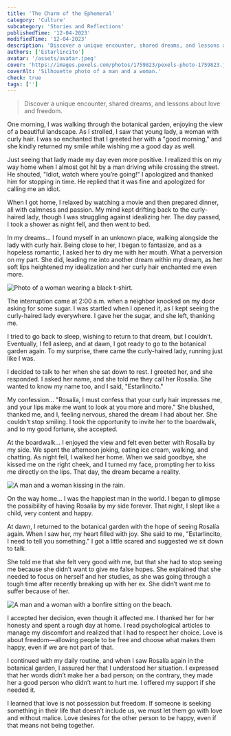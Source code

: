 ```yaml
---
title: 'The Charm of the Ephemeral'
category: 'Culture'
subcategory: 'Stories and Reflections'
publishedTime: '12-04-2023'
modifiedTime: '12-04-2023'
description: 'Discover a unique encounter, shared dreams, and lessons about love and freedom.'
authors: ['Estarlincito']
avatar: '/assets/avatar.jpeg'
cover: 'https://images.pexels.com/photos/1759823/pexels-photo-1759823.jpeg?auto=compress&cs=tinysrgb&w=1260&h=750&dpr=2'
coverAlt: 'Silhouette photo of a man and a woman.'
check: true
tags: ['']
---
```


<Introduction>

> Discover a unique encounter, shared dreams, and lessons about love and freedom.

</Introduction>

<Contents>

One morning, I was walking through the botanical garden, enjoying the view of a beautiful landscape. As I strolled, I saw that young lady, a woman with curly hair. I was so enchanted that I greeted her with a "good morning," and she kindly returned my smile while wishing me a good day as well.

Just seeing that lady made my day even more positive. I realized this on my way home when I almost got hit by a man driving while crossing the street. He shouted, "Idiot, watch where you’re going!" I apologized and thanked him for stopping in time. He replied that it was fine and apologized for calling me an idiot.

When I got home, I relaxed by watching a movie and then prepared dinner, all with calmness and passion. My mind kept drifting back to the curly-haired lady, though I was struggling against idealizing her. The day passed, I took a shower as night fell, and then went to bed.

In my dreams... I found myself in an unknown place, walking alongside the lady with curly hair. Being close to her, I began to fantasize, and as a hopeless romantic, I asked her to dry me with her mouth. What a perversion on my part. She did, leading me into another dream within my dream, as her soft lips heightened my idealization and her curly hair enchanted me even more.

<Image
  alt='Photo of a woman wearing a black t-shirt.'
  src='https://images.pexels.com/photos/4668537/pexels-photo-4668537.jpeg?auto=compress&cs=tinysrgb&w=1260&h=750&dpr=2'
/>

The interruption came at 2:00 a.m. when a neighbor knocked on my door asking for some sugar. I was startled when I opened it, as I kept seeing the curly-haired lady everywhere. I gave her the sugar, and she left, thanking me.

I tried to go back to sleep, wishing to return to that dream, but I couldn’t. Eventually, I fell asleep, and at dawn, I got ready to go to the botanical garden again. To my surprise, there came the curly-haired lady, running just like I was.

I decided to talk to her when she sat down to rest. I greeted her, and she responded. I asked her name, and she told me they call her Rosalía. She wanted to know my name too, and I said, "Estarlincito."

My confession... "Rosalía, I must confess that your curly hair impresses me, and your lips make me want to look at you more and more." She blushed, thanked me, and I, feeling nervous, shared the dream I had about her. She couldn’t stop smiling. I took the opportunity to invite her to the boardwalk, and to my good fortune, she accepted.

At the boardwalk... I enjoyed the view and felt even better with Rosalía by my side. We spent the afternoon joking, eating ice cream, walking, and chatting. As night fell, I walked her home. When we said goodbye, she kissed me on the right cheek, and I turned my face, prompting her to kiss me directly on the lips. That day, the dream became a reality.

<Image
  alt='A man and a woman kissing in the rain.'
  src='https://images.unsplash.com/photo-1451444635319-e5e247fbb88d?q=80&w=3540&auto=format&fit=crop&ixlib=rb-4.0.3&ixid=M3wxMjA3fDB8MHxwaG90by1wYWdlfHx8fGVufDB8fHx8fA%3D%3D'
/>

On the way home... I was the happiest man in the world. I began to glimpse the possibility of having Rosalía by my side forever. That night, I slept like a child, very content and happy.

At dawn, I returned to the botanical garden with the hope of seeing Rosalía again. When I saw her, my heart filled with joy. She said to me, "Estarlincito, I need to tell you something." I got a little scared and suggested we sit down to talk.

She told me that she felt very good with me, but that she had to stop seeing me because she didn’t want to give me false hopes. She explained that she needed to focus on herself and her studies, as she was going through a tough time after recently breaking up with her ex. She didn’t want me to suffer because of her.

<Image
  alt='A man and a woman with a bonfire sitting on the beach.'
  src='https://images.unsplash.com/photo-1503516459261-40c66117780a?q=80&w=3538&auto=format&fit=crop&ixlib=rb-4.0.3&ixid=M3wxMjA3fDB8MHxwaG90by1wYWdlfHx8fGVufDB8fHx8fA%3D%3D'
/>

I accepted her decision, even though it affected me. I thanked her for her honesty and spent a rough day at home. I read psychological articles to manage my discomfort and realized that I had to respect her choice. Love is about freedom—allowing people to be free and choose what makes them happy, even if we are not part of that.

I continued with my daily routine, and when I saw Rosalía again in the botanical garden, I assured her that I understood her situation. I expressed that her words didn’t make her a bad person; on the contrary, they made her a good person who didn’t want to hurt me. I offered my support if she needed it.

I learned that love is not possession but freedom. If someone is seeking something in their life that doesn’t include us, we must let them go with love and without malice. Love desires for the other person to be happy, even if that means not being together.

</Contents>
